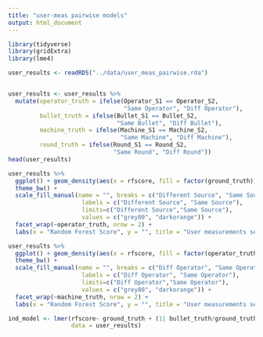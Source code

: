 ```yaml
---
title: "user-meas pairwise models"
output: html_document
---
```


```r
library(tidyverse)
library(gridExtra)
library(lme4)
```

```r
user_results <- readRDS("../data/user_meas_pairwise.rda")


user_results <- user_results %>% 
  mutate(operator_truth = ifelse(Operator_S1 == Operator_S2, 
                                 "Same Operator", "Diff Operator"), 
         bullet_truth = ifelse(Bullet_S1 == Bullet_S2,
                               "Same Bullet", "Diff Bullet"),
         machine_truth = ifelse(Machine_S1 == Machine_S2,
                                "Same Machine", "Diff Machine"),
         round_truth = ifelse(Round_S1 == Round_S2,
                              "Same Round", "Diff Round"))
head(user_results)
```

```r
user_results %>% 
  ggplot() + geom_density(aes(x = rfscore, fill = factor(ground_truth)), alpha = 0.5) + 
  theme_bw() + 
  scale_fill_manual(name = "", breaks = c("Different Source", "Same Source"), 
                     labels = c("Different Source", "Same Source"), 
                     limits=c("Different Source","Same Source"), 
                     values = c("grey80", "darkorange")) + 
  facet_wrap(~operator_truth, nrow = 2) + 
  labs(x = "Random Forest Score", y = "", title = "User measurements set Land-to-Land Results")
```


```r
user_results %>% 
  ggplot() + geom_density(aes(x = rfscore, fill = factor(operator_truth)), alpha = 0.5) + 
  theme_bw() + 
  scale_fill_manual(name = "", breaks = c("Diff Operator", "Same Operator"), 
                     labels = c("Diff Operator", "Same Operator"), 
                     limits=c("Diff Operator","Same Operator"), 
                     values = c("grey80", "darkorange")) + 
  facet_wrap(~machine_truth, nrow = 2) + 
  labs(x = "Random Forest Score", y = "", title = "User measurements set Land-to-Land Results")
```


```r
ind_model <- lmer(rfscore~ ground_truth + (1| bullet_truth/ground_truth),
                  data = user_results)


```




